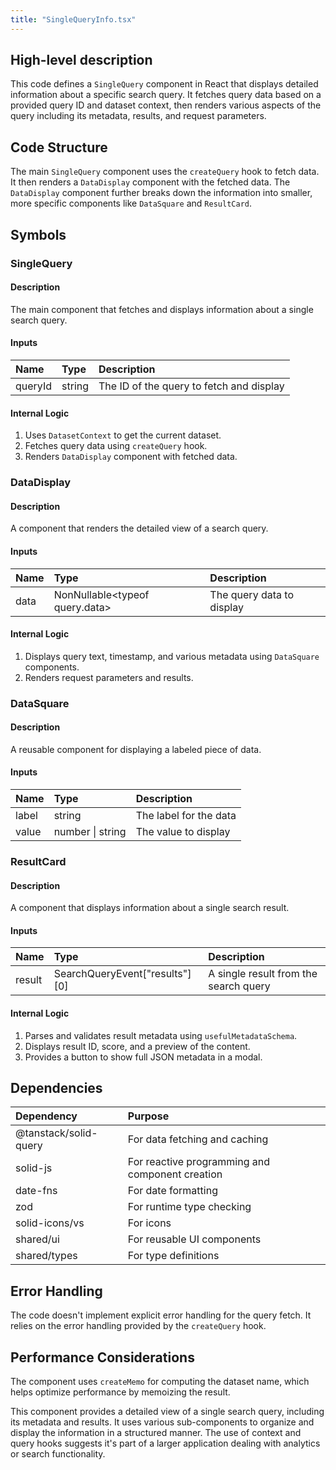 ```yaml
---
title: "SingleQueryInfo.tsx"
---
```


## High-level description
This code defines a `SingleQuery` component in React that displays detailed information about a specific search query. It fetches query data based on a provided query ID and dataset context, then renders various aspects of the query including its metadata, results, and request parameters.

## Code Structure
The main `SingleQuery` component uses the `createQuery` hook to fetch data. It then renders a `DataDisplay` component with the fetched data. The `DataDisplay` component further breaks down the information into smaller, more specific components like `DataSquare` and `ResultCard`.

## Symbols

### SingleQuery
#### Description
The main component that fetches and displays information about a single search query.

#### Inputs
| Name | Type | Description |
|:-----|:-----|:------------|
| queryId | string | The ID of the query to fetch and display |

#### Internal Logic
1. Uses `DatasetContext` to get the current dataset.
2. Fetches query data using `createQuery` hook.
3. Renders `DataDisplay` component with fetched data.

### DataDisplay
#### Description
A component that renders the detailed view of a search query.

#### Inputs
| Name | Type | Description |
|:-----|:-----|:------------|
| data | NonNullable&lt;typeof query.data&gt; | The query data to display |

#### Internal Logic
1. Displays query text, timestamp, and various metadata using `DataSquare` components.
2. Renders request parameters and results.

### DataSquare
#### Description
A reusable component for displaying a labeled piece of data.

#### Inputs
| Name | Type | Description |
|:-----|:-----|:------------|
| label | string | The label for the data |
| value | number \| string | The value to display |

### ResultCard
#### Description
A component that displays information about a single search result.

#### Inputs
| Name | Type | Description |
|:-----|:-----|:------------|
| result | SearchQueryEvent["results"][0] | A single result from the search query |

#### Internal Logic
1. Parses and validates result metadata using `usefulMetadataSchema`.
2. Displays result ID, score, and a preview of the content.
3. Provides a button to show full JSON metadata in a modal.

## Dependencies
| Dependency | Purpose |
|:-----------|:--------|
| @tanstack/solid-query | For data fetching and caching |
| solid-js | For reactive programming and component creation |
| date-fns | For date formatting |
| zod | For runtime type checking |
| solid-icons/vs | For icons |
| shared/ui | For reusable UI components |
| shared/types | For type definitions |

## Error Handling
The code doesn't implement explicit error handling for the query fetch. It relies on the error handling provided by the `createQuery` hook.

## Performance Considerations
The component uses `createMemo` for computing the dataset name, which helps optimize performance by memoizing the result.

This component provides a detailed view of a single search query, including its metadata and results. It uses various sub-components to organize and display the information in a structured manner. The use of context and query hooks suggests it's part of a larger application dealing with analytics or search functionality.
